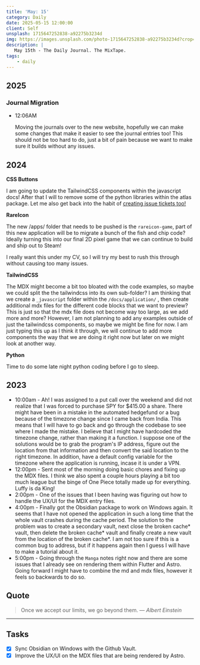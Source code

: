 ```yaml
---
title: 'May: 15'
category: Daily
date: 2025-05-15 12:00:00
client: Self
unsplash: 1715647252838-a92275b3234d
img: https://images.unsplash.com/photo-1715647252838-a92275b3234d?crop=entropy&cs=srgb&fm=jpg&ixid=MnwzNjM5Nzd8MHwxfHJhbmRvbXx8fHx8fHx8fDE2ODE3NDg2ODY&ixlib=rb-4.0.3&q=85
description: |
   May 15th - The Daily Journal. The MixTape.
tags:
    - daily
---
```


## 2025

### Journal Migration

-   12:06AM

    Moving the journals over to the new website, hopefully we can make some changes that make it easier to see the journal entries too!
    This should not be too hard to do, just a bit of pain because we want to make sure it builds without any issues.
    

## 2024

**CSS Buttons**

I am going to update the TailwindCSS components within the javascript docs!
After that I will to remove some of the python libraries within the atlas package.
Let me also get back into the habit of [creating issue tickets too!](https://github.com/KBVE/kbve/issues/1559)


**RareIcon**

The new /apps/ folder that needs to be pushed is the `rareicon-game`, part of this new application will be to migrate a bunch of the fish and chip code?
Ideally turning this into our final 2D pixel game that we can continue to build and ship out to Steam!

I really want this under my CV, so I will try my best to rush this through without causing too many issues.

**TailwindCSS**

The MDX might become a bit too bloated with the code examples, so maybe we could split the the tailwindcss into its own sub-folder?
I am thinking that we create a `_javascript` folder within the `/docs/application/` , then create additional mdx files for the different code blocks that we want to preview?
This is just so that the mdx file does not become way too large, as we add more and more?
However, I am not planning to add any examples outside of just the tailwindcss components, so maybe we might be fine for now.
I am just typing this up as I think it through, we will continue to add more components the way that we are doing it right now but later on we might look at another way.


**Python**

Time to do some late night python coding before I go to sleep.


## 2023

- 10:00am - Ah! I was assigned to a put call over the weekend and did not realize that I was forced to purchase SPY for $415.00 a share. There might have been in a mistake in the automated hedgefund or a bug because of the timezone change since I came back from India. This means that I will have to go back and go through the codebase to see where I made the mistake. I believe that I might have hardcoded the timezone change, rather than making it a function. I suppose one of the solutions would be to grab the program's IP address, figure out the location from that information and then convert the said location to the right timezone. In addition, have a default config variable for the timezone where the application is running, incase it is under a VPN. 
- 12:00pm - Sent most of the morning doing basic chores and fixing up the MDX files. I think we also spent a couple hours playing a bit too much league but the binge of One Piece totally made up for everything. Luffy is da King!
- 2:00pm - One of the issues that I been having was figuring out how to handle the UX/UI for the MDX entry files. 
- 4:00pm - Finally got the Obsidian package to work on Windows again. It seems that I have not opened the application in such a long time that the whole vault crashes during the cache period. The solution to the problem was to create a secondary vault, next close the broken cache* vault, then delete the broken cache* vault and finally create a new vault from the location of the broken cache*. I am not too sure if this is a common bug to address, but if it happens again then I guess I will have to make a tutorial about it.
- 5:00pm - Going through the `Manga` notes right now and there are some issues that I already see on rendering them within Flutter and Astro. Going forward I might have to combine the md and mdx files, however it feels so backwards to do so.

## Quote

> Once we accept our limits, we go beyond them.
> — <cite>Albert Einstein</cite>

---

## Tasks

- [x] Sync Obsidian on Windows with the Github Vault.
- [x] Improve the UX/UI on the MDX files that are being rendered by Astro.